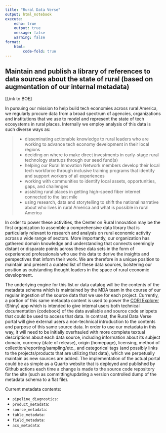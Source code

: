 ```yaml
---
title: "Rural Data Verse"
output: html_notebook
execute:
    echo: true
    output: true
    message: false
    warning: false
format:
    html:
        code-fold: true
---
```


## Maintain and publish a library of references to data sources about the state of rural (based on augmentation of our internal metadata)
[Link to BOE]

In pursuing our mission to help build tech economies across rural America, we regularly procure data from a broad spectrum of agencies, organizations and institutions that we use to model and represent the state of tech ecosystems in rural places. Internally we employ analysis of this data is such diverse ways as:

>  - disseminating actionable knowledge to rural leaders who are working to advance tech economy development in their local regions
>  - deciding on where to make direct investments in early-stage rural technology startups through our seed fund(s)
>  - helping our Rural Innovation Network members develop their local tech workforce through inclusive training programs that identify and support workers of all experiences
>  - working with communities to identify local assets, opportunities, gaps, and challenges
>  - assisting rural places in getting high-speed fiber internet connected to the last mile
>  - using research, data and storytelling to shift the national narrative about who lives in rural America and what is possible in rural America

<!--
Tech-based economic development

We work with communities to identify local assets, opportunities, gaps, and challenges that factor into building tech economy strategies that support their future efforts.
A community of practice

We launched the Rural Innovation Network as a community of rural leaders working to advance tech economy development in small towns across the country.
Research, data, and storytelling

We use research, data and storytelling to shift the national narrative about who lives in rural America and what is possible in rural America.
Rural startup investment

We make direct investments in early-stage rural technology startups through our seed fund, the CORI Innovation Fund (CIF).
Tech workforce development

We help our Rural Innovation Network members develop their local tech workforce through inclusive training programs that identify and support workers of all experiences.
Broadband advocacy

We advocate for rural places to get connected to the last mile, knowing fiber internet is the lifeblood of the tech economy, online learning, telehealth, and innovation.
-->

In order to power these activities, the Center on Rural Innovation may be the first organization to assemble a comprehensive data library that is particularly relevant to research and analysis on rural economic activity across a wide range of sectors. More importantly, our organization has gathered domain knowledge and understanding that connects seemingly distant or disparate points across these data sets in the form of experienced professionals who use this data to derive the insights and perspectives that inform their work. We are therefore in a unique position to maintain and present a curated list of these data sources, bolstering our position as outstanding thought leaders in the space of rural economic development.

The underlying engine for this list or data catalog will be the contents of the metadata schema which is maintained by the MDA team in the course of our regular ingestion of the source data that we use for each project. Currently, a portion of this same metadata content is used to power the <a href="https://ruralinnovation.shinyapps.io/cori_explorer/" target="_blank">CORI Explorer</a> (Shiny) app which is intended to give internal users both technical documentation (codebook) of the data available and source code snippets that could be used to access that data. In contrast, the Rural Data Verse portal will give external users a non-technical introduction to the contents and purpose of this same source data. In order to use our metadata in this way, it will need to be initially overhauled with more complete textual descriptions about each data source, including information about its subject domain, currency (date of release), origin (homepage), licensing, method of collection/reporting/sampling/etc., and categorical tags (and possibly links to the projects/products that are utilizing that data), which we perpetually maintain as new sources are added. The implementation of the actual portal could be as simple as a Quarto website that is deployed and published by Github actions each time a change is made to the source code repository for the site (such as committing/updating a version controlled dump of the metadata schema to a flat file).

Current metadata contents:

  - `pipeline_diagnostics`:
  - `product_metadata`:
  - `source_metadata`:
  - `table_metadata`:
  - `field_metadata`:
  - `acs_metadata`:

